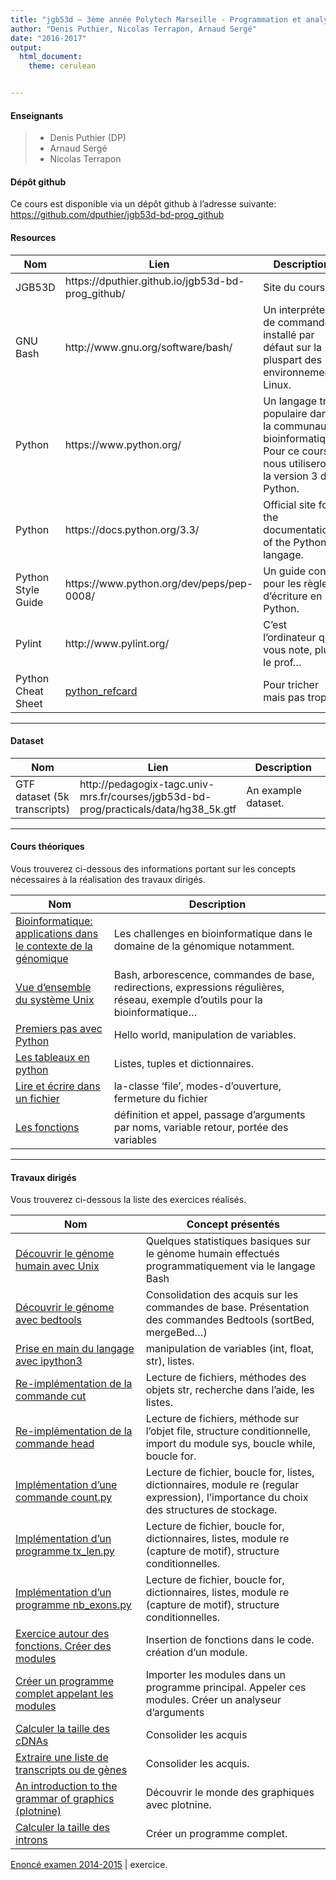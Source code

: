```yaml
---
title: "jgb53d — 3ème année Polytech Marseille - Programmation et analyse de données"
author: "Denis Puthier, Nicolas Terrapon, Arnaud Sergé"
date: "2016-2017"
output: 
  html_document:
    theme: cerulean


---
```


#### Enseignants

 > - Denis Puthier (DP)
 > - Arnaud Sergé
 > - Nicolas Terrapon


#### Dépôt github

Ce cours est disponible via un dépôt github à l'adresse suivante: [https://github.com/dputhier/jgb53d-bd-prog_github](https://github.com/dputhier/jgb53d-bd-prog_github) 


#### Resources

| Nom | Lien | Description
-----|------|--------------
| JGB53D  | https://dputhier.github.io/jgb53d-bd-prog_github/ |	Site du cours 
| GNU Bash	| http://www.gnu.org/software/bash/	| Un interpréteur de commandes installé par défaut sur la pluspart des environnements Linux.
| Python	| https://www.python.org/	| Un langage très populaire dans la communauté bioinformatique. Pour ce cours, nous utiliserons la version 3 de Python.
| Python	| https://docs.python.org/3.3/	| Official site for the documentation of the Python langage.
| Python Style Guide	| https://www.python.org/dev/peps/pep-0008/	| Un guide concis pour les règles d'écriture en Python.
| Pylint | http://www.pylint.org/| C'est l'ordinateur qui vous note, plus le prof...
| Python Cheat Sheet | [python_refcard](http://pedagogix-tagc.univ-mrs.fr/courses/jgb53d-bd-prog/theorical/python_refcard/latexsheet.pdf) | Pour tricher mais pas trop...

-------------------------------------------------------


#### Dataset


| Nom | Lien | Description
-----|------|--------------
| GTF dataset (5k transcripts)  | http://pedagogix-tagc.univ-mrs.fr/courses/jgb53d-bd-prog/practicals/data/hg38_5k.gtf |	An example dataset.



-------------------------------------------------------

#### Cours théoriques

Vous trouverez ci-dessous des  informations portant sur les concepts nécessaires à la réalisation des travaux dirigés.


| Nom | Description 
|-----|-----------
|[Bioinformatique: applications dans le contexte de la génomique](http://bit.ly/2ktBWd1)  | Les challenges en bioinformatique dans le domaine de la génomique notamment.
| [Vue d'ensemble du système Unix](theorical/bash/unix_course_dp.pdf)| Bash, arborescence, commandes de base, redirections, expressions régulières, réseau, exemple d'outils pour la bioinformatique... 
| [Premiers pas avec Python](theorical/python/hello_world.html) | Hello world, manipulation de variables.
| [Les tableaux en python](theorical/python/hello_world.html) | Listes, tuples et dictionnaires.
| [Lire et écrire dans un fichier](theorical/python/read_write.html) | la-classe 'file', modes-d'ouverture, fermeture du fichier
| [Les fonctions](theorical/python/functions.html)  | définition et appel, passage d'arguments par noms, variable retour, portée des variables

-------------------------------------------------------

#### Travaux dirigés

Vous trouverez ci-dessous la liste des exercices réalisés.

| Nom |  Concept présentés
|-------|----------
| [Découvrir le génome humain avec Unix](practicals/01-02_human_genome/human_genome.html) | Quelques statistiques basiques sur le génome humain effectués programmatiquement via le langage Bash
| [Découvrir le génome avec bedtools](practicals/03_bedtools/index.html) | Consolidation des acquis sur les commandes de base. Présentation des commandes Bedtools (sortBed, mergeBed...)
| [Prise en main du langage avec ipython3](theorical/python/hello_world.html)   | manipulation de variables (int, float, str), listes.
| [Re-implémentation de la commande cut](practicals/02_python_read-write-files_2016/TD02_NT.html) | Lecture de fichiers, méthodes des objets str, recherche dans l'aide, les listes.
| [Re-implémentation de la commande head](practicals/03_python_2015/head_cmd.html) | Lecture de fichiers,  méthode sur l'objet file, structure conditionnelle, import du module sys, boucle while, boucle for.
| [Implémentation d'une commande count.py](practicals/04_python_2015/count_cmd.html) | Lecture de fichier, boucle for, listes, dictionnaires, module re (regular expression), l'importance du choix des structures de stockage.
| [Implémentation d'un programme tx_len.py](practicals/05_python_2015/tx_len.html) | Lecture de fichier, boucle for, dictionnaires, listes, module re (capture de motif), structure conditionnelles.
| [Implémentation d'un programme nb_exons.py](practicals/06_python_2015/nb_exons.py.html) | Lecture de fichier, boucle for, dictionnaires, listes, module re (capture de motif), structure conditionnelles.
| [Exercice autour des fonctions. Créer des modules](practicals/07_python_2015/functions.html) | Insertion de fonctions dans le code. création d'un module.
| [Créer un programme complet appelant les modules](practicals/08_python_2015/final_program.html) | Importer les modules dans un programme principal. Appeler ces modules. Créer un analyseur d'arguments
| [Calculer la taille des cDNAs](practicals/10_python_2015/cdna_len.html) | Consolider les acquis
| [Extraire une liste de transcripts ou de gènes](practicals/09_python_2015/get_values.html) | Consolider les acquis.
| [An introduction to the grammar of graphics (plotnine)](practicals/intro_ggplot/intro_ggplot.html) | Découvrir le monde des graphiques avec plotnine.
| [Calculer la taille des introns](practicals/introns/introns.html) | Créer un programme complet.

| [Enoncé examen 2014-2015](examen/2014-2015/Examen_2014-2015_Unix_session-1.pdf) | exercice.
